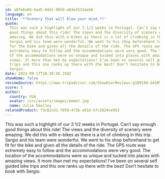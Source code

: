 ```yaml
---
id: a0fe6a0d-6ad5-4dd1-9858-a63e3513aeb6
language: en
title: '**Scenery that will blow your mind.**'
quote:
  This was such a highlight of our 3 1/2 weeks in Portugal. Can’t say enough
  good things about this ride! The views and the diversity of scenery were
  amazing. We did this with e-bikes as there is a lot of climbing in this trip.
  Sergio and his team were wonderful. We went to his shop beforehand to get fit
  for the bike and given all the details of the ride. The GPS route was
  extremely easy to follow and the accommodations were very good. The location
  of the accommodations were so unique and tucked into places with amazing
  views. It more than met my expectations! I’ve been on several self guided bike
  trips and this one ranks up there with the best! Don’t hesitate to book with
  Sergio.
date: 2023-09-17T10:39:58.159Z
showHome: false
reviewSource: https://www.tripadvisor.com/ShowUserReviews-g189180-d4105907-r918802353-Top_Bike_Tours_Portugal-Porto_Porto_District_Northern_Portugal.html
score: 5
author:
  country: USA
  avatar: /src/assets/images/emmet.jpg
  name: Julie Smalley
relatedProduct: f3c82cd1-7858-473b-a81d-b7c2824ce953
---
```


This was such a highlight of our 3 1/2 weeks in Portugal. Can’t say enough good
things about this ride! The views and the diversity of scenery were amazing. We
did this with e-bikes as there is a lot of climbing in this trip. Sergio and his
team were wonderful. We went to his shop beforehand to get fit for the bike and
given all the details of the ride. The GPS route was extremely easy to follow
and the accommodations were very good. The location of the accommodations were
so unique and tucked into places with amazing views. It more than met my
expectations! I’ve been on several self guided bike trips and this one ranks up
there with the best! Don’t hesitate to book with Sergio.
